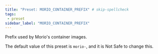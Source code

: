 ```yaml
---
title: "Preset: MORIO_CONTAINER_PREFIX" # skip-spellcheck
tags:
 - preset
sidebar_label: "MORIO_CONTAINER_PREFIX"
---
```


Prefix used by Morio's container images.

<Note>

The default value of this preset is `morio-`, and it is <Label style="danger">Not Safe</Label> to change this.

</Note>
